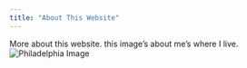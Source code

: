 ```yaml
---
title: "About This Website"
---
```


More about this website.
this image's about me's where I live.
![Philadelphia Image](https://upload.wikimedia.org/wikipedia/commons/thumb/0/02/Philadelphia_skyline_from_the_southwest_2015.jpg/1280px-Philadelphia_skyline_from_the_southwest_2015.jpg)

